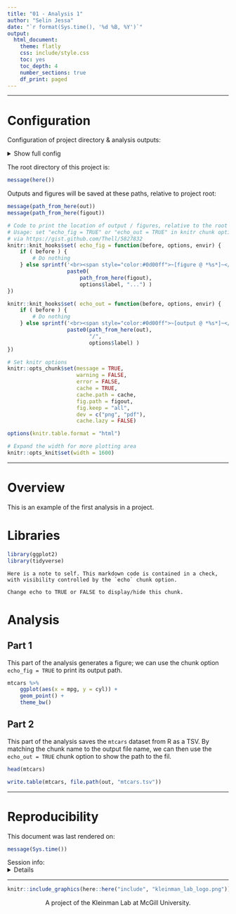 ```yaml
---
title: "01 - Analysis 1"
author: "Selin Jessa"
date: "`r format(Sys.time(), '%d %B, %Y')`"
output:
  html_document:
    theme: flatly
    css: include/style.css
    toc: yes
    toc_depth: 4
    number_sections: true
    df_print: paged
---
```


<!-- FRONT MATTER -->

<!-- Load custom CSS/JS for code folding -->
<link rel="stylesheet" type="text/css" href="include/hideOutput.css">
<script src="include/hideOutput.js"></script>

***

# Configuration

Configuration of project directory & analysis outputs:

<details><summary>Show full config</summary>

```r

# The here() function always returns a full path from the root directory
# This function returns a path from the project root
path_from_here <- function(path) {
    
    paste0(basename(here::here()), # Project root directory
           strsplit(path, basename(here::here()))[[1]][2]) # Chosen path relative to project root
    
}

```

```r

library(here)

# Set up outputs

# ...determines the name of the cache folder
project_id <- "rr"

# ...determines name of the subfolder of `outputs` and `figures`
doc_id     <- "01"

# ...specify where to save outputs
out        <- here("output", doc_id); dir.create(out, recursive = TRUE)
figout     <- here("figures", doc_id, "/")
cache      <- paste0("~/tmp/", project_id, "/", doc_id, "/")

```

</details>

The root directory of this project is:

```r

message(here())

```

Outputs and figures will be saved at these paths, relative to project root:

```r

message(path_from_here(out))
message(path_from_here(figout))

```

```r

# Code to print the location of output / figures, relative to the root
# Usage: set "echo_fig = TRUE" or "echo_out = TRUE" in knitr chunk options
# via https://gist.github.com/Thell/5827832
knitr::knit_hooks$set( echo_fig = function(before, options, envir) {
    if ( before ) {
        # Do nothing
    } else sprintf('<br><span style="color:#0d00ff">~[figure @ *%s*]~</span>',
                   paste0(
                       path_from_here(figout),
                       options$label, "...") )
})

knitr::knit_hooks$set( echo_out = function(before, options, envir) {
    if ( before ) {
        # Do nothing
    } else sprintf('<br><span style="color:#0d00ff">~[output @ *%s*]~</span>',
                   paste0(path_from_here(out),
                          "/",
                          options$label) )
})

# Set knitr options
knitr::opts_chunk$set(message = TRUE,
                      warning = FALSE,
                      error = FALSE,
                      cache = TRUE,
                      cache.path = cache,
                      fig.path = figout,
                      fig.keep = "all",
                      dev = c("png", "pdf"),
                      cache.lazy = FALSE)

options(knitr.table.format = "html") 

# Expand the width for more plotting area
knitr::opts_knit$set(width = 1600)

```

<!-- END OF FRONT MATTER -->

***

# Overview

This is an example of the first analysis in a project.

# Libraries

```r

library(ggplot2)
library(tidyverse)

```

```asis

Here is a note to self. This markdown code is contained in a check, 
with visibility controlled by the `echo` chunk option.

Change echo to TRUE or FALSE to display/hide this chunk.

```



# Analysis

## Part 1

This part of the analysis generates a figure; we can use the chunk option
`echo_fig = TRUE` to print its output path.

```r

mtcars %>% 
    ggplot(aes(x = mpg, y = cyl)) +
    geom_point() +
    theme_bw()

```

## Part 2

This part of the analysis saves the `mtcars` dataset from R as a TSV.
By matching the chunk name to the output file name, we can then use
the `echo_out = TRUE` chunk option to show the path to the fil.

```r

head(mtcars)

write.table(mtcars, file.path(out, "mtcars.tsv"))

```



***

# Reproducibility


This document was last rendered on:

```r

message(Sys.time())

```

Session info:
<details>

```r

if ("devtools" %in% installed.packages()) {
    devtools::session_info()
} else sessionInfo()

```

</details>

<!-- FOOTER -->

***

<center>
```r

knitr::include_graphics(here::here("include", "kleinman_lab_logo.png"))

```
</center>

<!-- Add icon library -->
<link rel="stylesheet" href="https://cdnjs.cloudflare.com/ajax/libs/font-awesome/4.7.0/css/font-awesome.min.css">

<p style="text-align: center;">
A project of the Kleinman Lab at McGill University.
<br>
<a href="https://functionalgenomics.ca/" class="fa fa-home"></a>
<a href="https://github.com/fungenomics/" class="fa fa-github"></a>
</p>


<br>